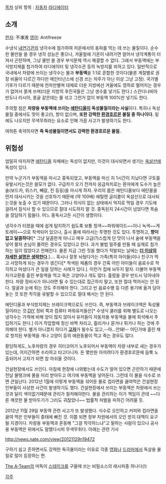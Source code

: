 [[목차]]
상위 항목 : [[자동차]] [[라디에이터]]

== 소개 ==
[[한자]]: 不凍液
[[영어]]: Antifreeze

수냉식 [[내연기관]]의 냉각수에 첨가하여 저온에서의 동파를 막는 데 쓰는 물질이다. 순수한 물만을 쓸 경우 냉각 성능은 좋으나, 겨울철에 기온이 내려가면 얼어서 냉각계통이 터져서 곤란하며, 그냥 물만 쓸 경우 부식문제 역시 해결할 수 없다. 그래서 부동액에는 부식방지제를 첨가하여 라디에이터 및 냉각수관 등의 녹방지를 꾀하고 있다. 일반적으로 국내에서 차량에 쓰이는 냉각수는 물과 '''부동액'''을 1:1로 혼합한 것이다(물론 계절별로 권장 비율이 다르긴 하다만 메인터넌스에 신경 쓰는 차주가 아닌 이상 그냥 고정).  국가별 기후가 다르기 때문에 천차만별며 대체로 더운 지방에선 겨울에도 영하로 떨어지는 경우가 없어서 묽게 쓰며(더운 지방의 후진국들은 그냥 생수를 넣기도 한다.) 스칸디나비아 반도나 러시아, 몽골 같은데는 물 섞고 그런거 없이 부동액 100%만 넣기도 한다.

주의할 점은 '''차량용 부동액에 쓰이는 [[에탄디올]]이 독성물질이라는 사실'''이다. 특히나 독성물질 중에서도 맛이 좋고(!), 향이 없으며, '''또한 강력한 [[환경호르몬]] 물질 중 하나이다.'''  밑에도 나오지만 무색무취라는 요소로 인해 가끔 사고가 발생하기도 한다.

여하튼 축약하자면 '''즉 독성물질이면서도 강력한 환경호르몬 물질.'''
== 위험성 ==
엄밀히 따지자면 [[에탄디올]] 자체에는 독성이 없지만, 이것이 대사되면서 생기는 [[옥살산]]에 독성이 있다.

만약 누군가가 부동액을 마시고 중독되었고, 부동액을 마신 지 1시간이 지났다면 구토를 유발시키는것은 쓸모가 없다. 구급차가 오기 전까지 응급처치로는 환자에게 도수가 높은 술(보드카, 위스키, 빼갈, 진 등등)을 마시게 하자. 우리의 몸은 에탄디올보다 에탄올을 먼저 대사시키는 것을 선호하기 때문에 (약 100배) 에틸렌 글리콜이 옥살산으로 대사되는것을 늦출 수 있기 때문이다. 그러나 의식이 없는 상태에서 억지로 먹일 경우 기도에 걸려서 질식사 할 수 있으므로 절대 시도하지 말 것. 중독된지 24시간이 넘었다면 목숨을 장담하기 힘들다. 어느 중독사고든 시간이 생명이다.

냉각수가 터졌을 때에 쉽게 탐지하기 쉽도록 보통 청색~~파워에이드~~이나 녹색~~게토레이~~으로 착색되어 있으나, 출시 품에 따라서는 투명한 것도 있다. 투명하고, '''향이 없고 달콤하다!'''[* 그냥 달콤한게 아니고 매우 고급(?)스럽게 단 맛이 나서 술에 부동액을 넣어 팔자 손님이 몰려든 경우도 있었다고 한다. 과거 불법 밀주를 만들 때 실제로 첨가하는 일이 많았다고 전해진다. 물론 지금 그런 짓을 했다가 적발되는 날에는 '''[[더 이상의 자세한 설명은 생략한다]]'''.].... 혹시나 잘못 놔뒀다가는 가족(특히 아이들)이나 친구가 먹고 사망하게 되는 경우가 생긴다[* 착색된 제품의 경우 간혹 어린 아이들이 음료수로 착각하고 마셨다가 큰 일을 당하는 사례가 있다.]. 이런거 집에 놔두지 말자. 더불어 부동액 자가교환중 흘린 부동액을 먹고 죽은 고양이나 개도 많다. 흘렸을 경우 반드시 닦아내야 한다. 차량 정비사가 아니라면 될 수 있는대로 접근하지 말고, 또한 절대 먹어서는 안 된다. 얼굴과 눈에 튀는 것도 주의해야 한다. 그리고 빈 음료수병 등 다른 용기에 옮겨 담아놓는 것 또한 착각을 유발할 수 있으므로 절대 해서는 안 된다.

에탄디올과 부식방지제는 브레이크액으로도 쓰인다. 즉, 부동액과 브레이크액은 독성물질이라는 것.[[DIY]] 정비 쪽과 컴퓨터 파워유저들은[* 수냉식 쿨러를 위해 별도로 나오는 냉각수는 가격에 비해 양이 많지 않아서 유저들이 자동차용 부동액을 물에 희석해서 주입하기도 한다.] 이거 작업할때 정신 바짝 차리고, 흘리거나 묻거나 튀거나 하는 것에 주의해야 한다. 별거 아니겠지 하다가 '''[[고자]]'''가 될수도 있고,--아...안돼!-- 어딘가에 흘린 채로 방치된 부동액을 개나 고양이 등의 애완동물이 먹고 죽는 경우도 많다.

황당하게도, 노후차량의 경우 히터코어가 노후되어서 부동액이 차량 내부로 새는 경우가 있는데, 어지간하면 수리하고 타고다니자. 돈 몇만원 아끼려다가 환경호르몬에 듬뿍 노출되어서 고자가 되면 참 아쉬울 것이다.

건설현장에서도 쓰인다. 아침에 현장에 나와봤는데 수도가 얼어 있으면 곤란하기 때문에 전날 물탱크에 물을 미리 받아두고 여기에 부동액을 넣어둔다. 그런데 이 물을 식수로 쓰면 큰일난다. 2012년 1월에 이렇게 부동액을 섞어둔 물로 컵라면을 끓여먹은 건설현장인부들이 사상한 사건이 발생하기도 했다. 건설현장에서 쓰이는 부동액은 차량에서 쓰는것과 달리 색이없기때문에 관리가 철저해야한다. 물을 관리하는 이가 책임이 큰데 ~~다른 깨끗한 물 받아두기가 그리도 귀찮았나~~ 법률적 처벌을 피하긴 어려울 듯.

2012년 11월 29일 부동액 관련 사고가 또 발생했다. 식수로 오인하고 커피와 컵라면을 끓여 먹은 인부들이 중태에 빠진 것. 이쯤 되면 정부 차원에서의 오인 방지 대책이 요구될 지경이다. 차량용 부동액과 혼동해 "그걸 착각하느냐"고 말하는 사람이 있으나 공사용 부동액은 위에서도 말했다시피 무색무취다. 아래는 관련 기사 

http://news.nate.com/view/20121129n19472

구하기 쉽고 흔하면서도 강력한 독극물이라는 이유로 각종 [[영화]]나 [[드라마]]에서 독살용 물질로 많이 등장하는 편.

[[The A-Team]]의 머독이 [[스테이크]]를 구울때 쓰는 비밀소스의 래시피중 하나다(!)

[[각주]]
